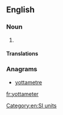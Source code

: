 ==English==

===Noun===
{{en-noun}}

# {{alternative spelling of|yottametre|from=US}}

====Translations====
{{trans-see|yottametre}}

===Anagrams===
* [[yottametre#English|yottametre]]

[[Category:en:SI units]]

[[fr:yottameter]]